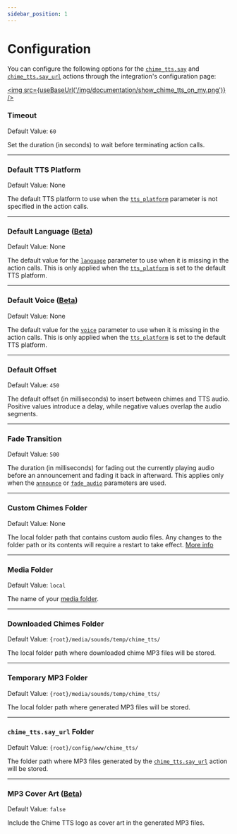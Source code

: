 ```yaml
---
sidebar_position: 1
---
```



# Configuration

You can configure the following options for the [`chime_tts.say`](../documentation/actions/say-action) and [`chime_tts.say_url`](../documentation/actions/say_url-action) actions through the integration's configuration page:

<a href="https://my.home-assistant.io/redirect/integration/?domain=chime_tts" alt="Chime TTS integration" target="_blank"><img src={useBaseUrl('/img/documentation/show_chime_tts_on_my.png')} /></a>

### Timeout
Default Value: `60`

Set the duration (in seconds) to wait before terminating action calls.

---

### Default TTS Platform
Default Value: None

The default TTS platform to use when the [`tts_platform`](../documentation/actions/say-action/parameters#tts_platform) parameter is not specified in the action calls.

---

### Default Language ([Beta](../quick-start/installing-chime-tts#beta-versions))
Default Value: None

The default value for the [`language`](../documentation/actions/say-action/parameters#language) parameter to use when it is missing in the action calls.
This is only applied when the [`tts_platform`](../documentation/actions/say-action/parameters#tts_platform) is set to the default TTS platform.

---

### Default Voice ([Beta](../quick-start/installing-chime-tts#beta-versions))
Default Value: None

The default value for the [`voice`](../documentation/actions/say-action/parameters#voice) parameter to use when it is missing in the action calls.
This is only applied when the [`tts_platform`](../documentation/actions/say-action/parameters#tts_platform) is set to the default TTS platform.

---

### Default Offset
Default Value: `450`

The default offset (in milliseconds) to insert between chimes and TTS audio. Positive values introduce a delay, while negative values overlap the audio segments.

---

### Fade Transition
Default Value: `500`

The duration (in milliseconds) for fading out the currently playing audio before an announcement and fading it back in afterward. This applies only when the [`announce`](../documentation/actions/say-action/parameters#announce) or [`fade_audio`](../documentation/actions/say-action/parameters#fade_audio) parameters are used.

---

### Custom Chimes Folder
Default Value: None

The local folder path that contains custom audio files. Any changes to the folder path or its contents will require a restart to take effect. [More info](../documentation/actions/say-action/#custom-chimes-folder)

---

### Media Folder
Default Value: `local`

The name of your [media folder](https://www.home-assistant.io/integrations/media_source/#using-custom-or-additional-media-folders).

---

### Downloaded Chimes Folder
Default Value: `{root}/media/sounds/temp/chime_tts/`

The local folder path where downloaded chime MP3 files will be stored.

---

### Temporary MP3 Folder
Default Value: `{root}/media/sounds/temp/chime_tts/`

The local folder path where generated MP3 files will be stored.

---

### `chime_tts.say_url` Folder
Default Value: `{root}/config/www/chime_tts/`

The folder path where MP3 files generated by the [`chime_tts.say_url`](../documentation/actions/say_url-action) action will be stored.

---

### MP3 Cover Art ([Beta](../quick-start/installing-chime-tts#beta-versions))
Default Value: `false`

Include the Chime TTS logo as cover art in the generated MP3 files.
